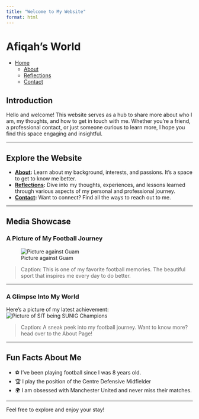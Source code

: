 ```yaml
---
title: "Welcome to My Website"
format: html
---
```


# Afiqah's World

<nav>
  - [Home](index.qmd)
  - [About](about.qmd)
  - [Reflections](reflections.qmd)
  - [Contact](contact.qmd)
</nav>

## Introduction

Hello and welcome! This website serves as a hub to share more about who I am, my thoughts, and how to get in touch with me. Whether you're a friend, a professional contact, or just someone curious to learn more, I hope you find this space engaging and insightful.

---

## Explore the Website

- **[About](about.qmd):** Learn about my background, interests, and passions. It's a space to get to know me better.
- **[Reflections](reflections.qmd):** Dive into my thoughts, experiences, and lessons learned through various aspects of my personal and professional journey.
- **[Contact](contact.qmd):** Want to connect? Find all the ways to reach out to me.

---

## Media Showcase

### A Picture of My Football Journey
![Picture against Guam](images/scholes.jpg)

> Caption: This is one of my favorite football memories. The beautiful sport that inspires me every day to do better.

---

### A Glimpse Into My World
Here’s a picture of my latest achievement:
![Picture of SIT being SUNIG Champions](images/first11.jpg)

> Caption: A sneak peek into my football journey. Want to know more? head over to the About Page! 

---

## Fun Facts About Me

- ⚽ I’ve been playing football since I was 8 years old.
- 🏆 I play the position of the Centre Defensive Midfielder
- 🌍 I am obsessed with Manchester United and never miss their matches.

---

Feel free to explore and enjoy your stay!
